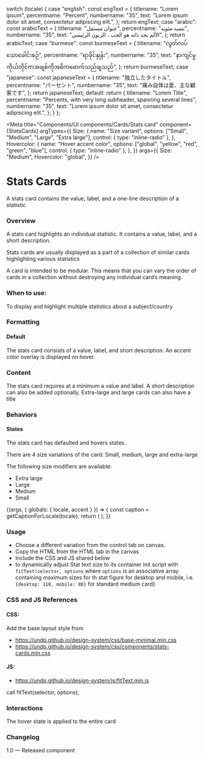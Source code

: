
  switch (locale) {
    case "english":
      const engText = {
        titlename: "Lorem ipsum",
        percentname: "Percent",
        numbername: "35",
        text: "Lorem ipsum dolor sit amet, consectetur adipiscing elit.",
      };
      return engText;
    case "arabic":
      const arabicText = {
        titlename: "عنوان مستقل",
        percentname: "نسبه مئويه",
        numbername: "35",
        text: "الألم بحد ذاته هو الحب ، الزبون الرئيسي",
      };
      return arabicText;
    case "burmese":
      const burmeseText = {
        titlename: "လွတ်လပ်သောခေါင်းစဉ်",
        percentname: "ရာခိုင်နှုန်း",
        numbername: "35",
        text: "နာကျင်မှုကိုယ်တိုင်ကအချစ်ကိုအဓိကဖောက်သည်ချသည်",
      };
      return burmeseText;
    case "japanese":
      const japaneseText = {
        titlename: "独立したタイトル",
        percentname: "パーセント",
        numbername: "35",
        text: "痛み自体は愛、主な顧客です",
      };
      return japaneseText;
    default:
      return {
        titlename: "Lorem Title",
        percentname:
          "Percents, with very long subheader, spanning several lines",
        numbername: "35",
        text: "Lorem ipsum dolor sit amet, consectetur adipiscing elit.",
      };
  }
};

<Meta
  title="Components/UI components/Cards/Stats card"
  component={StatsCards}
  argTypes={{
    Size: {
      name: "Size variant",
      options: ["Small", "Medium", "Large", "Extra large"],
      control: { type: "inline-radio" },
    },
    Hovercolor: {
      name: "Hover accent color",
      options: ["global", "yellow", "red", "green", "blue"],
      control: { type: "inline-radio" },
    },
  }}
  args={{
    Size: "Medium",
    Hovercolor: "global",
  }}
/>

# Stats Cards

A stats card contains the value, label, and a one-line description of a statistic

### Overview

A stats card highlights an individual statistic. It contains a value, label, and a short description.

Stats cards are usually displayed as a part of a collection of similar cards highlighting various statistics

A card is intended to be modular. This means that you can vary the order of cards in a collection without destroying any individual card’s meaning.

### When to use:

To display and highlight multiple statistics about a subject/country

### Formatting

#### Default

The stats card consists of a value, label, and short description. An accent color overlay is displayed on hover.

### Content

The stats card requires at a minimum a value and label. A short description can also be added optionally.
Extra-large and large cards can also have a title

### Behaviors

#### States

The stats card has defaulted and hovers states.

There are 4 size variations of the card: Small, medium, large and extra-large

The following size modifiers are available:

- Extra large
- Large
- Medium
- Small

<Canvas>
  <Story name="Stats card">
    {(args, { globals: { locale, accent } }) => {
      const caption = getCaptionForLocale(locale);
      return (
        <StatsCards
          title={caption.titlename}
          percent={caption.percentname}
          content={caption.text}
          number={caption.numbername}
          {...args}
        ></StatsCards>
      );
    }}
  </Story>
</Canvas>

### Usage

- Choose a different variation from the control tab on canvas.
- Copy the HTML from the HTML tab in the canvas
- Include the CSS and JS shared below
- to dynamically adjust Stat text size to its container init script with `fitText(selector, options` where `options` is an associative array containing maximum sizes for th stat figure for desktop and mobile, i.e. `{desktop: 110, mobile: 80}` for standard medium card}

### CSS and JS References

#### CSS:

Add the base layout style from

- https://undp.github.io/design-system/css/base-minimal.min.css
- https://undp.github.io/design-system/css/components/stats-cards.min.css

#### JS:

- https://undp.github.io/design-system/js/fitText.min.js

call fitText(selector, options);

### Interactions

The hover state is applied to the entire card

### Changelog

1.0 — Released component
